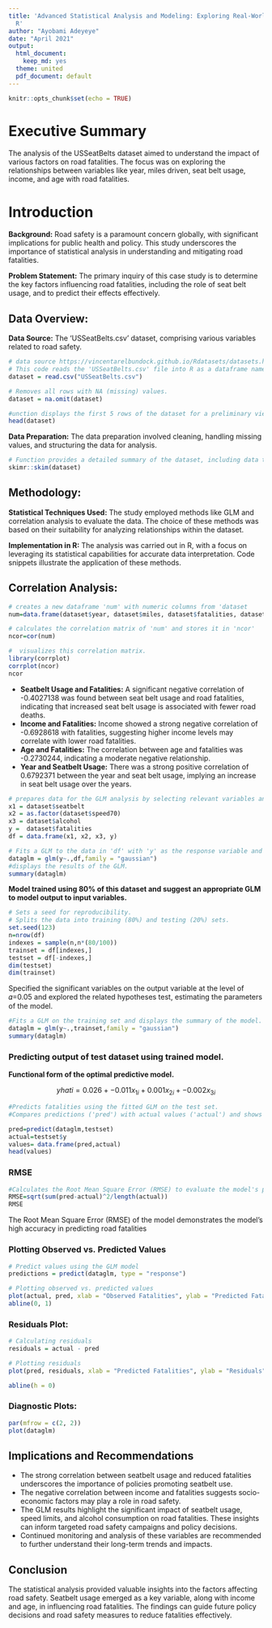 ```yaml
---
title: 'Advanced Statistical Analysis and Modeling: Exploring Real-World Data with
  R'
author: "Ayobami Adeyeye"
date: "April 2021"
output:
  html_document: 
    keep_md: yes
  theme: united
  pdf_document: default
---
```


```r
knitr::opts_chunk$set(echo = TRUE)
```

# Executive Summary

The analysis of the USSeatBelts dataset aimed to understand the impact of various factors on road fatalities. The focus was on exploring the relationships between variables like year, miles driven, seat belt usage, income, and age with road fatalities.

# Introduction

**Background:** Road safety is a paramount concern globally, with significant implications for public health and policy. This study underscores the importance of statistical analysis in understanding and mitigating road fatalities.

**Problem Statement:** The primary inquiry of this case study is to determine the key factors influencing road fatalities, including the role of seat belt usage, and to predict their effects effectively.

## Data Overview:

**Data Source:** The 'USSeatBelts.csv' dataset, comprising various variables related to road safety.

```r
# data source https://vincentarelbundock.github.io/Rdatasets/datasets.html
# This code reads the 'USSeatBelts.csv' file into R as a dataframe named 'dataset'
dataset = read.csv("USSeatBelts.csv")

# Removes all rows with NA (missing) values.
dataset = na.omit(dataset)

#unction displays the first 5 rows of the dataset for a preliminary view.
head(dataset)

```

**Data Preparation:** The data preparation involved cleaning, handling missing values, and structuring the data for analysis.

```r
# Function provides a detailed summary of the dataset, including data types, missing values, and basic statistics
skimr::skim(dataset)

```

## Methodology:

**Statistical Techniques Used:** The study employed methods like GLM and correlation analysis to evaluate the data. The choice of these methods was based on their suitability for analyzing relationships within the dataset.

**Implementation in R:** The analysis was carried out in R, with a focus on leveraging its statistical capabilities for accurate data interpretation. Code snippets illustrate the application of these methods.


## Correlation Analysis:
```r
# creates a new dataframe 'num' with numeric columns from 'dataset
num=data.frame(dataset$year, dataset$miles, dataset$fatalities, dataset$seatbelt, dataset$income, dataset$age)

# calculates the correlation matrix of 'num' and stores it in 'ncor'
ncor=cor(num)

#  visualizes this correlation matrix.
library(corrplot)
corrplot(ncor)
ncor
```


+ **Seatbelt Usage and Fatalities:** A significant negative correlation of -0.4027138 was found between seat belt usage and road fatalities, indicating that increased seat belt usage is associated with fewer road deaths.  
+ **Income and Fatalities:** Income showed a strong negative correlation of -0.6928618 with fatalities, suggesting higher income levels may correlate with lower road fatalities.  
+ **Age and Fatalities:** The correlation between age and fatalities was -0.2730244, indicating a moderate negative relationship. 
+  **Year and Seatbelt Usage:** There was a strong positive correlation of 0.6792371 between the year and seat belt usage, implying an increase in seat belt usage over the years.  

```r
# prepares data for the GLM analysis by selecting relevant variables and creating a new dataframe 'df'
x1 = dataset$seatbelt
x2 = as.factor(dataset$speed70)
x3 = dataset$alcohol
y =  dataset$fatalities
df = data.frame(x1, x2, x3, y)

```

```r
# Fits a GLM to the data in 'df' with 'y' as the response variable and other columns as predictors.
dataglm = glm(y~.,df,family = "gaussian")
#displays the results of the GLM.
summary(dataglm)
```

**Model trained using 80% of this dataset and suggest an appropriate GLM to model output to input variables.**

```r
# Sets a seed for reproducibility.
# Splits the data into training (80%) and testing (20%) sets.
set.seed(123)
n=nrow(df)
indexes = sample(n,n*(80/100))
trainset = df[indexes,]
testset = df[-indexes,]
dim(testset)
dim(trainset)
```

Specified the significant variables on the output variable at the level of 𝛼=0.05 and explored the related hypotheses test, estimating the parameters of the model.

```r
#Fits a GLM on the training set and displays the summary of the model.
dataglm = glm(y~.,trainset,family = "gaussian")
summary(dataglm)

```

### Predicting output of test dataset using trained model.  

**Functional form of the optimal predictive model.**

$$yhati=0.026+-0.011x_{1i}+0.001x_{2i}+-0.002x_{3i}$$

```r
#Predicts fatalities using the fitted GLM on the test set.
#Compares predictions ('pred') with actual values ('actual') and shows the first few predictions.

pred=predict(dataglm,testset)
actual=testset$y
values= data.frame(pred,actual)
head(values)
```

### RMSE

```r
#Calculates the Root Mean Square Error (RMSE) to evaluate the model's predictive accuracy.
RMSE=sqrt(sum(pred-actual)^2/length(actual))
RMSE

```
The Root Mean Square Error (RMSE) of the model demonstrates the model's high accuracy in predicting road fatalities

### Plotting Observed vs. Predicted Values

```r
# Predict values using the GLM model
predictions = predict(dataglm, type = "response")

# Plotting observed vs. predicted values
plot(actual, pred, xlab = "Observed Fatalities", ylab = "Predicted Fatalities", main = "Observed vs Predicted Fatalities")
abline(0, 1)

```

### Residuals Plot:

```r
# Calculating residuals
residuals = actual - pred

# Plotting residuals
plot(pred, residuals, xlab = "Predicted Fatalities", ylab = "Residuals", main = "Residuals vs Predicted Fatalities")

abline(h = 0)

```

### Diagnostic Plots:

```r
par(mfrow = c(2, 2))
plot(dataglm)

```

## Implications and Recommendations
+ The strong correlation between seatbelt usage and reduced fatalities underscores the importance of policies promoting seatbelt use.  
+ The negative correlation between income and fatalities suggests socio-economic factors may play a role in road safety.  
+ The GLM results highlight the significant impact of seatbelt usage, speed limits, and alcohol consumption on road fatalities. These insights can inform targeted road safety campaigns and policy decisions.  
+ Continued monitoring and analysis of these variables are recommended to further understand their long-term trends and impacts.

## Conclusion
The statistical analysis provided valuable insights into the factors affecting road safety. Seatbelt usage emerged as a key variable, along with income and age, in influencing road fatalities. The findings can guide future policy decisions and road safety measures to reduce fatalities effectively.